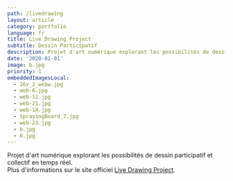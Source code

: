 ```yaml
---
path: /livedrawing
layout: article
category: portfolio
language: fr
title: Live Drawing Project
subtitle: Dessin Participatif
description: Projet d'art numérique explorant les possibilités de dessin participatif et collectif en temps réel.
date: '2020-01-01'
image: b.jpg
priority: 1
embeddedImagesLocal:
  - 26v_2_webw.jpg
  - web-6.jpg
  - web-11.jpg
  - web-21.jpg
  - web-14.jpg
  - SprayingBoard_7.jpg
  - web-23.jpg
  - b.jpg
  - 6.jpg
---
```


<ImageGrid props={props} />

Projet d'art numérique explorant les possibilités de dessin participatif et collectif en temps réel.  
Plus d'informations sur le site officiel [Live Drawing Project](//thelivedrawingproject.com).
